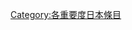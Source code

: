 {{catmore1|[[Wikipedia:日本专题|Wikipedia:日本专题]]}}
{{Articles by Importance|topic=日本|project=日本|format=toc}}
{{emptycat}}

[[Category:各重要度日本條目|Category:各重要度日本條目]]